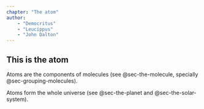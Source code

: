 ```yaml
---
chapter: "The atom"
author:
    - "Democritus"
    - "Leucippus"
    - "John Dalton"
---
```


## This is the **atom** {#sec-the-atom}

Atoms are the components of molecules (see @sec-the-molecule, specially @sec-grouping-molecules).

Atoms form the whole universe (see @sec-the-planet and @sec-the-solar-system).